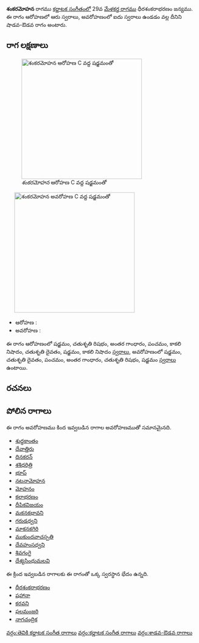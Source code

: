 {{Infobox ragam
	| name          	= శంకరమోహన
	| synonym	    	= 
	| mela          	= 
	| chakra        	= 
	| janaka        	= 
	| type          	= శాడవ-ఔడవ
	| arohanam      	= {{svaraC|S|R2|G3|P|N3|D2|S|N3}} 
	| avarohanam    	= {{svaraC|S'|D2|P|G3|R2|S}}
	| jeeva         	=
	| chhaya        	=
	| nyasa         	=
	| vishesha      	= 
	| equivalent  		= 
}}
{{కర్ణాటక సంగీత రాగాలు}}
'''శంకరమోహన''' రాగము [[కర్ణాటక సంగీతం]]లో 29వ [[మేళకర్త రాగము]] ధీరశంకరాభరణం జన్యము.  ఈ రాగం ఆరోహణలో ఆరు స్వరాలు, అవరోహణంలో ఐదు స్వరాలు ఉండడం వల్ల దీనిని షాడవ-ఔడవ రాగం అంటారు.


==రాగ లక్షణాలు==
[[Image:shankaramohana_ar_kb2wiki.png|thumb|right|316px|''శంకరమోహన'' ఆరోహణ C వద్ద షడ్జమంతో]]
	[[Image:shankaramohana_av_kb2wiki.png|thumb|right|316px|''శంకరమోహన'' అవరోహణ C వద్ద షడ్జమంతో]]

* ఆరోహణ : {{svaraC|S|R2|G3|P|N3|D2|S|N3}} 
* అవరోహణ : {{svaraC|S'|D2|P|G3|R2|S}}

ఈ రాగం ఆరోహణంలో షడ్జమం, చతుశృతి రిషభం, అంతర గాంధారం, పంచమం, కాకలి  నిషాదం, చతుశృతి దైవతం, షడ్జమం, కాకలి  నిషాదం [[స్వరాలు]], అవరోహణంలో షడ్జమం, చతుశృతి దైవతం, పంచమం, అంతర గాంధారం, చతుశృతి రిషభం, షడ్జమం [[స్వరాలు]] ఉంటాయి.

==రచనలు==



==పోలిన రాగాలు==
ఈ రాగం అవరోహణము కింద ఇవ్వబడిన రాగాల అవరోహణముతో సమానమైనది.
* [[శుధ్ధకాంతం]]
* [[దేవాత్తిరు]]
* [[దినకరన్]]
* [[శశిధరిత్రి]]
* [[భూప్]]
* [[నటనామోహన]]
* [[మోహనం]]
* [[కలాభరణం]]
* [[దీపికవిజయం]]
* [[మకనకభావని]]
* [[గరుడధ్వని]]
* [[మాకనకగిరి]]
* [[ముకుందవాచస్పతి]]
* [[దేవహంసధ్వని]]
* [[శివగంగై]]
* [[దేశ్యసింధుమలవి]]

ఈ క్రింద ఇవ్వబడిన రాగాలకు ఈ రాగంతో ఒక్క స్వరస్థాన భేదం ఉన్నది.
* [[ధీరశంకరాభరణం]]
* [[షహానా]]
* [[కరవని]]
* [[ఫలమంజరి]]
* [[నాగచంద్రిక]]



[[వర్గం:తెవికి కర్ణాటక సంగీత రాగాలు]]
[[వర్గం:కర్ణాటక సంగీత రాగాలు]]
[[వర్గం:శాడవ-ఔడవ రాగాలు]]